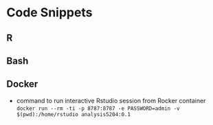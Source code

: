 # Code Snippets

## R

## Bash

## Docker

- command to run interactive Rstudio session from Rocker container `docker run --rm -ti -p 8787:8787 -e PASSWORD=admin -v $(pwd):/home/rstudio analysis5204:0.1`